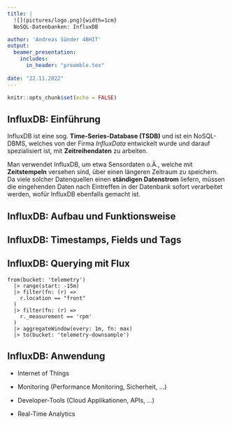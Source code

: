 ```yaml
---
title: |
  ![](pictures/logo.png){width=1cm}  
  NoSQL-Datenbanken: InfluxDB

author: 'Andreas Sünder 4BHIT'
output:
  beamer_presentation:
    includes:
      in_header: "preamble.tex"
  
date: "22.11.2022"
---
```


```r
knitr::opts_chunk$set(echo = FALSE)
```

## InfluxDB: Einführung

InfluxDB ist eine sog. **Time-Series-Database (TSDB)** und ist ein NoSQL-DBMS, welches von der Firma *InfluxData* entwickelt wurde und darauf spezialisiert ist, mit **Zeitreihendaten** zu arbeiten.

Man verwendet InfluxDB, um etwa Sensordaten o.Ä., welche mit **Zeitstempeln** versehen sind, über einen längeren Zeitraum zu speichern. Da viele solcher Datenquellen einen **ständigen Datenstrom** liefern, müssen die eingehenden Daten nach Eintreffen in der Datenbank sofort verarbeitet werden, wofür InfluxDB ebenfalls gemacht ist.

## InfluxDB: Aufbau und Funktionsweise

\includegraphics[width=8cm, center]{pictures/fig1.png}

## InfluxDB: Timestamps, Fields und Tags

\includegraphics[width=10cm, center]{pictures/fig2.png}

## InfluxDB: Querying mit Flux

```
from(bucket: 'telemetry')
  |> range(start: -15m)
  |> filter(fn: (r) => 
    r.location == "front"
  )
  |> filter(fn: (r) => 
    r._measurement == 'rpm'
  )
  |> aggregateWindow(every: 1m, fn: max)
  |> to(bucket: 'telemetry-downsample')
```

## InfluxDB: Anwendung

- Internet of Things

- Monitoring (Performance Monitoring, Sicherheit, ...)

- Developer-Tools (Cloud Applikationen, APIs, ...)

- Real-Time Analytics


